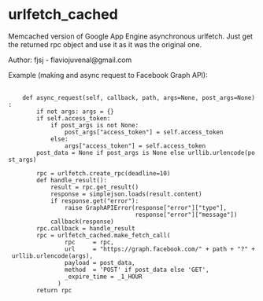 = urlfetch_cached =

Memcached version of Google App Engine asynchronous urlfetch. Just get the returned rpc object and use it as it was the original one.

Author: fjsj - flaviojuvenal@gmail.com

Example (making and async request to Facebook Graph API):
 <nowiki>
    def async_request(self, callback, path, args=None, post_args=None):
        if not args: args = {}
        if self.access_token:
            if post_args is not None:
                post_args["access_token"] = self.access_token
            else:
                args["access_token"] = self.access_token
        post_data = None if post_args is None else urllib.urlencode(post_args)
        
        rpc = urlfetch.create_rpc(deadline=10)
        def handle_result():
            result = rpc.get_result()
            response = simplejson.loads(result.content)
            if response.get("error"):
                raise GraphAPIError(response["error"]["type"],
                                    response["error"]["message"])
            callback(response)
        rpc.callback = handle_result
        rpc = urlfetch_cached.make_fetch_call(
                rpc     = rpc,
                url     = "https://graph.facebook.com/" + path + "?" + urllib.urlencode(args),
                payload = post_data,
                method  = 'POST' if post_data else 'GET',
                _expire_time = _1_HOUR
              )
        return rpc
</nowiki>
